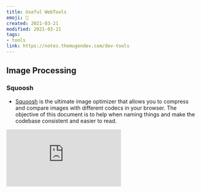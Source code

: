 ```yaml
---
title: Useful WebTools
emoji: 🔖
created: 2021-03-21
modified: 2021-03-21
tags:
- tools
link: https://notes.themugendev.com/dev-tools
---
```


## Image Processing

### Squoosh
  - [Squoosh](https://squoosh.app/) is the ultimate image optimizer that allows you to compress and compare images with different codecs in your browser. 
The objective of this document is to help when naming things and make the codebase consistent and easier to read.

<Embed src="https://squoosh.app/" loading="lazy"/>
